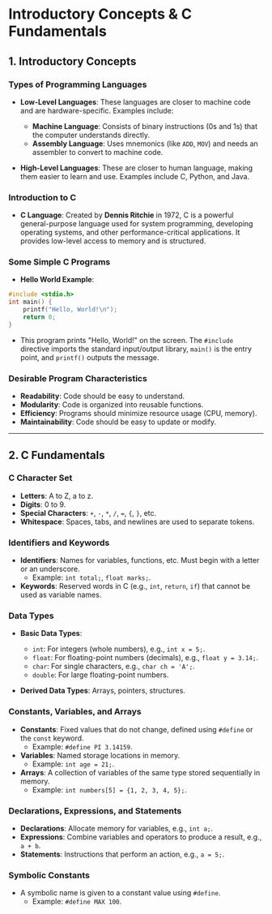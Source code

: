 # Introductory Concepts & C Fundamentals

## 1. Introductory Concepts

### Types of Programming Languages

- **Low-Level Languages**: These languages are closer to machine code and are hardware-specific. Examples include:
  - **Machine Language**: Consists of binary instructions (0s and 1s) that the computer understands directly.
  - **Assembly Language**: Uses mnemonics (like `ADD`, `MOV`) and needs an assembler to convert to machine code.

- **High-Level Languages**: These are closer to human language, making them easier to learn and use. Examples include C, Python, and Java.

### Introduction to C
- **C Language**: Created by **Dennis Ritchie** in 1972, C is a powerful general-purpose language used for system programming, developing operating systems, and other performance-critical applications. It provides low-level access to memory and is structured.

### Some Simple C Programs
- **Hello World Example**:

```c
#include <stdio.h>
int main() {
    printf("Hello, World!\n");
    return 0;
}
```

- This program prints "Hello, World!" on the screen. The `#include` directive imports the standard input/output library, `main()` is the entry point, and `printf()` outputs the message.

### Desirable Program Characteristics
- **Readability**: Code should be easy to understand.
- **Modularity**: Code is organized into reusable functions.
- **Efficiency**: Programs should minimize resource usage (CPU, memory).
- **Maintainability**: Code should be easy to update or modify.

---

## 2. C Fundamentals

### C Character Set
- **Letters**: A to Z, a to z.
- **Digits**: 0 to 9.
- **Special Characters**: `+`, `-`, `*`, `/`, `=`, `{`, `}`, etc.
- **Whitespace**: Spaces, tabs, and newlines are used to separate tokens.

### Identifiers and Keywords
- **Identifiers**: Names for variables, functions, etc. Must begin with a letter or an underscore.
  - Example: `int total;`, `float marks;`.
- **Keywords**: Reserved words in C (e.g., `int`, `return`, `if`) that cannot be used as variable names.

### Data Types
- **Basic Data Types**:
  - `int`: For integers (whole numbers), e.g., `int x = 5;`.
  - `float`: For floating-point numbers (decimals), e.g., `float y = 3.14;`.
  - `char`: For single characters, e.g., `char ch = 'A';`.
  - `double`: For large floating-point numbers.

- **Derived Data Types**: Arrays, pointers, structures.

### Constants, Variables, and Arrays
- **Constants**: Fixed values that do not change, defined using `#define` or the `const` keyword.
  - Example: `#define PI 3.14159`.
- **Variables**: Named storage locations in memory.
  - Example: `int age = 21;`.
- **Arrays**: A collection of variables of the same type stored sequentially in memory.
  - Example: `int numbers[5] = {1, 2, 3, 4, 5};`.

### Declarations, Expressions, and Statements
- **Declarations**: Allocate memory for variables, e.g., `int a;`.
- **Expressions**: Combine variables and operators to produce a result, e.g., `a + b`.
- **Statements**: Instructions that perform an action, e.g., `a = 5;`.

### Symbolic Constants
- A symbolic name is given to a constant value using `#define`.
  - Example: `#define MAX 100`.
